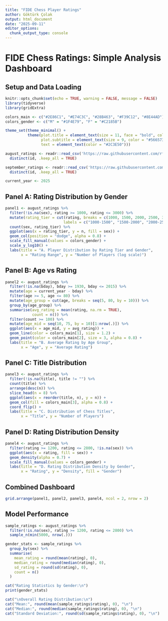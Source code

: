 ```yaml
---
title: "FIDE Chess Player Ratings"
author: Göktürk Çolak
output: html_document
date: "2025-09-11"
editor_options: 
  chunk_output_type: console
---
```


# FIDE Chess Ratings: Simple Analysis Dashboard

## Setup and Data Loading

```r
knitr::opts_chunk$set(echo = TRUE, warning = FALSE, message = FALSE)
library(tidyverse)
library(gridExtra)

colors_main <- c("#2E86C1", "#E74C3C", "#28B463", "#F39C12", "#8E44AD")
colors_gender <- c("M" = "#1F4E79", "F" = "#C2185B")

theme_set(theme_minimal() + 
          theme(plot.title = element_text(size = 11, face = "bold", color = "#2C3E50"),
                plot.subtitle = element_text(size = 9, color = "#566573"),
                text = element_text(color = "#2C3E50")))
```

```r
august_ratings <- readr::read_csv('https://raw.githubusercontent.com/rfordatascience/tidytuesday/main/data/2025/2025-09-23/fide_ratings_august.csv') %>%
  distinct(id, .keep_all = TRUE)

september_ratings <- readr::read_csv('https://raw.githubusercontent.com/rfordatascience/tidytuesday/main/data/2025/2025-09-23/fide_ratings_september.csv') %>%
  distinct(id, .keep_all = TRUE)

current_year <- 2025
```

## Panel A: Rating Distribution by Gender

```r
panel1 <- august_ratings %>%
  filter(!is.na(sex), rating >= 1000, rating <= 3000) %>%
  mutate(rating_tier = cut(rating, breaks = c(1000, 1500, 2000, 2500, 3000), 
                          labels = c("1000-1500", "1500-2000", "2000-2500", "2500+"))) %>%
  count(sex, rating_tier) %>%
  ggplot(aes(x = rating_tier, y = n, fill = sex)) +
  geom_col(position = "dodge", alpha = 0.8) +
  scale_fill_manual(values = colors_gender) +
  scale_y_log10() +
  labs(title = "A. Player Distribution by Rating Tier and Gender",
       x = "Rating Range", y = "Number of Players (log scale)")
```

## Panel B: Age vs Rating

```r
panel2 <- august_ratings %>%
  filter(!is.na(bday), bday >= 1930, bday <= 2015) %>%
  mutate(age = current_year - bday) %>%
  filter(age >= 5, age <= 80) %>%
  mutate(age_group = cut(age, breaks = seq(5, 80, by = 10))) %>%
  group_by(age_group) %>%
  summarise(avg_rating = mean(rating, na.rm = TRUE),
            count = n()) %>%
  filter(count >= 100) %>%
  mutate(age_mid = seq(10, 75, by = 10)[1:nrow(.)]) %>%
  ggplot(aes(x = age_mid, y = avg_rating)) +
  geom_line(color = colors_main[1], size = 1.2) +
  geom_point(color = colors_main[2], size = 3, alpha = 0.8) +
  labs(title = "B. Average Rating by Age Group",
       x = "Age", y = "Average Rating")
```

## Panel C: Title Distribution

```r
panel3 <- august_ratings %>%
  filter(!is.na(title), title != "") %>%
  count(title) %>%
  arrange(desc(n)) %>%
  slice_head(n = 8) %>%
  ggplot(aes(x = reorder(title, n), y = n)) +
  geom_col(fill = colors_main[3], alpha = 0.8) +
  coord_flip() +
  labs(title = "C. Distribution of Chess Titles",
       x = "Title", y = "Number of Players")
```

## Panel D: Rating Distribution Density

```r
panel4 <- august_ratings %>%
  filter(rating >= 1200, rating <= 2800, !is.na(sex)) %>%
  ggplot(aes(x = rating, fill = sex)) +
  geom_density(alpha = 0.7) +
  scale_fill_manual(values = colors_gender) +
  labs(title = "D. Rating Distribution Density by Gender",
       x = "Rating", y = "Density", fill = "Gender")
```

## Combined Dashboard

```r
grid.arrange(panel1, panel2, panel3, panel4, ncol = 2, nrow = 2)
```

## Model Performance

```r
sample_ratings <- august_ratings %>%
  filter(!is.na(sex), rating >= 1200, rating <= 2800) %>%
  sample_n(min(5000, nrow(.)))

gender_stats <- sample_ratings %>%
  group_by(sex) %>%
  summarise(
    mean_rating = round(mean(rating), 0),
    median_rating = round(median(rating), 0),
    sd_rating = round(sd(rating), 0),
    count = n()
  )

cat("Rating Statistics by Gender:\n")
print(gender_stats)

cat("\nOverall Rating Distribution:\n")
cat("Mean:", round(mean(sample_ratings$rating), 0), "\n")
cat("Median:", round(median(sample_ratings$rating), 0), "\n")
cat("Standard Deviation:", round(sd(sample_ratings$rating), 0), "\n")
```